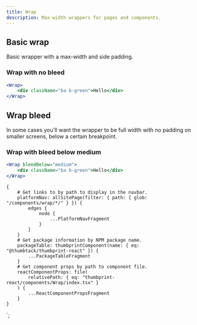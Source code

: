 ```yaml
---
title: Wrap
description: Max-width wrappers for pages and components.
---
```



<ComponentHeader data={props.data} />

## Basic wrap

Basic wrapper with a max-width and side padding.

### Wrap with no bleed

```jsx
<Wrap>
    <div className="ba b-green">Hello</div>
</Wrap>
```

## Wrap bleed

In some cases you'll want the wrapper to be full width with no padding on smaller screens, below a certain breakpoint.

### Wrap with bleed below medium

```jsx
<Wrap bleedBelow="medium">
    <div className="ba b-green">Hello</div>
</Wrap>
```

<ComponentFooter data={props.data} />

    {
        # Get links to by path to display in the navbar.
        platformNav: allSitePage(filter: { path: { glob: "/components/wrap/*/" } }) {
            edges {
                node {
                    ...PlatformNavFragment
                }
            }
        }
        # Get package information by NPM package name.
        packageTable: thumbprintComponent(name: { eq: "@thumbtack/thumbprint-react" }) {
            ...PackageTableFragment
        }
        # Get component props by path to component file.
        reactComponentProps: file(
            relativePath: { eq: "thumbprint-react/components/Wrap/index.tsx" }
        ) {
            ...ReactComponentPropsFragment
        }
    }
`;
